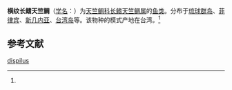 {{Speciesbox
| name = 横纹长鳍天竺鲷
| status = 
| status_system = 
| image = 
| genus = Archamia
| species = dispilus
| authority = (Lachner, 1951)<ref name='id7244'>{{cite web| url =http://www.bioinfo.cn/db05/BjdwSpecies.php?action=view&id=7244| title =横纹长鳍天竺鲷| work =《中国动物物种编目数据库》| publisher =中国科学院微生物研究所| author =中国科学院动物研究所| accessdate =2009-04-16| deadurl =yes| archiveurl =https://web.archive.org/web/20160305044701/http://www.bioinfo.cn/db05/BjdwSpecies.php?action=view&id=7244| archivedate =2016-03-05}}</ref>
}}

'''横纹长鳍天竺鲷'''（[[学名|学名]]：{{lang|la|''Archamia dispilus''}}）为[[天竺鲷科|天竺鲷科]][[长鳍天竺鲷属|长鳍天竺鲷属]]的[[鱼类|鱼类]]。分布于[[琉球群岛|琉球群岛]]、[[菲律宾|菲律宾]]、[[新几内亚|新几内亚]]、[[台湾岛|台湾岛]]等。该物种的模式产地在台湾。<ref name='id7244'/>

== 参考文献 ==
{{reflist}}

{{Wikispecies|Archamia dispilus}}
{{Taxonbar|from=Q3759279}}

[[Category:长鳍天竺鲷属|dispilus]]


{{鱸形目小作品}}